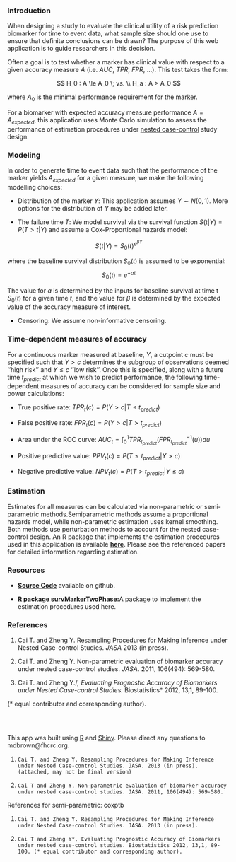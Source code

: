 ### Introduction

When designing a study to evaluate the clinical utility of a risk prediction biomarker for time to event data, what sample size should one use to ensure that definite conclusions can be drawn? The purpose of this web application is to guide researchers in this decision.

Often a goal is to test whether a marker has clinical value with respect to a given accuracy measure $A$ (i.e. $AUC$, $TPR$, $FPR$, ...). This test takes the form:

$$
H_0 : A \le A_0 \; vs. \\
H_a : A > A_0
$$

where $A_0$ is the minimal performance requirement for the marker.

For a biomarker with expected accuracy measure performance $A = A_{expected}$, this application uses Monte Carlo simulation to assess the performance of estimation procedures under [nested case-control](http://en.wikipedia.org/wiki/Nested_case-control_study) study design.
  
### Modeling 
In order to generate time to event data such that the performance of the marker yields $A_{expected}$ for a given measure, we make the following modelling choices:

* Distribution of the marker $Y$: This application assumes $Y \sim N(0,1)$. More options for the distribution of $Y$ may be added later.  

* The failure time $T$: We model survival via the survival function $S(t |Y) = P(T >t|Y)$ and assume a Cox-Proportional hazards model:

$$
S(t|Y) = S_0 (t)^{e^{\beta Y}}
$$

where the baseline survival distribution $S_0(t)$ is assumed to be exponential:
$$
S_0(t) = e^{-at}
$$

The value for $a$ is determined by the inputs for baseline survival at time t $S_0(t)$ for a given time $t$, and the value for $\beta$ is determined by the expected value of the accuracy measure of interest. 

* Censoring: We assume non-informative censoring.  

### Time-dependent measures of accuracy

For a continuous marker measured at baseline, $Y$, a cutpoint $c$ must be specified such that $Y>c$ determines the subgroup of observations deemed ''high risk'' and $Y \le c$ ''low risk''. Once this is specified, along with a future time $t_{predict}$ at which we wish to predict performance, the following time-dependent measures of accuracy can be considered for sample size and power calculations:


* True positive rate: $TPR_t ( c ) = P(Y > c | T \le t_{predict})$
* False positive rate: $FPR_t ( c ) = P(Y > c | T > t_{predict})$

* Area under the ROC curve: $AUC_t = \int_0 ^1 TPR_{t_{predict}} (FPR_{t_{predict}} ^{-1}(u)) du$

* Positive predictive value: $PPV_t ( c ) = P(T \le t_{predict} | Y > c)$
* Negative predictive value: $NPV_t ( c ) = P(T > t_{predict} | Y \le c)$

### Estimation

Estimates for all measures can be calculated via non-parametric or semi-parametric methods.Semiparametric methods assume a proportional hazards model, while non-parametric estimation uses kernel smoothing. Both methods use perturbation methods to account for the nested case-control design. An R package that implements the estimation procedures used in this application is available [**here**](http://mdbrown.github.io/survMarkerTwoPhase/). Please see the referenced papers for detailed information regarding estimation. 

### Resources

 - [**Source Code**](https://github.com/mdbrown/PowerSAM_ncc) available on github.  
 
 - [**R package survMarkerTwoPhase:**](http://mdbrown.github.io/survMarkerTwoPhase/)A package to implement the estimation procedures used here. 

### References

1. Cai T. and Zheng Y. Resampling Procedures for Making Inference under Nested Case-control Studies. *JASA* 2013 (in press). 

2. Cai T. and Zheng Y. Non-parametric evaluation of biomarker accuracy under nested case-control studies. *JASA*. 2011, 106(494): 569-580.  

3. Cai T. and Zheng Y./*, Evaluating Prognostic Accuracy of Biomarkers under Nested Case-control Studies. *Biostatistics* 2012, 13,1, 89-100. 
 
(* equal contributor and corresponding author). 

###   &nbsp;  

 This app was built using [R](http://www.r-project.org/) and [Shiny](http://www.rstudio.com/shiny/). Please direct any questions to mdbrown@fhcrc.org. 


1.     Cai T. and Zheng Y. Resampling Procedures for Making Inference under Nested Case-control Studies. JASA. 2013 (in press). (attached, may not be final version)

 

1.     Cai T and Zheng Y, Non-parametric evaluation of biomarker accuracy under nested case-control studies. JASA. 2011, 106(494): 569-580.  



References for semi-parametric: coxptb

1.     Cai T. and Zheng Y. Resampling Procedures for Making Inference under Nested Case-control Studies. JASA. 2013 (in press).

 

1.     Cai T and Zheng Y*, Evaluating Prognostic Accuracy of Biomarkers under nested case-control studies. Biostatistics 2012, 13,1, 89-100. (* equal contributor and corresponding author).










